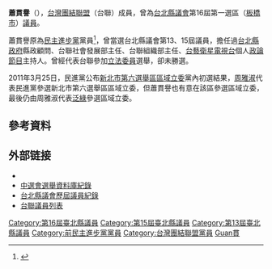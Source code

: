 {{更新|time=2019-02-07T14:35:35+00:00}}
'''蕭貫譽'''（{{bd|1956年||||S蕭}}），[[台灣團結聯盟|台灣團結聯盟]]（台聯）成員，曾為[[台北縣議會|台北縣議會]]第16屆第一選區（[[板橋區_(新北市)|板橋市]]）[[議員|議員]]。

蕭貫譽原為[[民主進步黨|民主進步黨]]黨員<ref>{{cite news |author=蘇永耀 |title=蘇進強：台聯與民進黨 票源重疊不大 |url=http://www.libertytimes.com.tw/2001/new/aug/2/today-p2.htm |publisher=[[自由時報|自由時報]] |date=2001-08-02 |accessdate=2008-07-09 |archive-date=2005-02-26 |archive-url=https://web.archive.org/web/20050226161002/http://www.libertytimes.com.tw/2001/new/aug/2/today-p2.htm |dead-url=no }}</ref>，曾當選台北縣議會第13、15屆議員，擔任過[[台北縣政府|台北縣政府]]縣政顧問、台聯社會發展部主任、台聯組織部主任、[[台藝衛星電視台|台藝衛星電視台]]個人[[政論節目|政論節目]]主持人。曾經代表台聯參加[[立法委員|立法委員]]選舉，卻未勝選。

2011年3月25日，民進黨公布[[2012年中華民國立法委員選舉|新北市第六選舉區區域立委]]黨內初選結果，[[周雅淑|周雅淑]]代表民進黨參選新北市第六選舉區區域立委，但蕭貫譽也有意在該區參選區域立委，最後仍由周雅淑代表[[泛綠|泛綠]]參選區域立委。

==參考資料==
{{Reflist}}

==外部链接==
*{{Facebook|tsu.org.formosa}}
* [http://210.69.23.140/search/searchs.asp?Keyword=%BF%BD%B3e%C5A&Submit=%ACd%B8%DF 中選會選舉資料庫紀錄]{{dead link|date=2018年4月 |bot=InternetArchiveBot |fix-attempted=yes }}
* [http://guide.ttcc.gov.tw/old_assemblyman_single_php.php?councilor_id=TTCC1309&range=3&election=15 台北縣議會歷屆議員紀錄]{{Dead link|date=2018年6月 |bot=InternetArchiveBot |fix-attempted=no }}
* [http://210.69.23.140/search/searchs.asp?Keyword=%BF%BD%B3e%C5A&Submit=%ACd%B8%DF 台聯議員列表]{{dead link|date=2018年4月 |bot=InternetArchiveBot |fix-attempted=yes }}

{{DEFAULTSORT:S蕭貫譽}}
[[Category:第16屆臺北縣議員|Category:第16屆臺北縣議員]]
[[Category:第15屆臺北縣議員|Category:第15屆臺北縣議員]]
[[Category:第13屆臺北縣議員|Category:第13屆臺北縣議員]]
[[Category:前民主進步黨黨員|Category:前民主進步黨黨員]]
[[Category:台灣團結聯盟黨員|Category:台灣團結聯盟黨員]]
[[Category:蕭姓|Guan貫]]


{{TW-poli-bio-stub}}